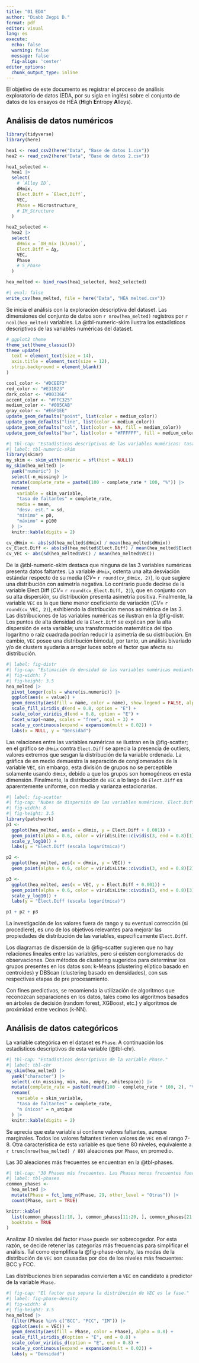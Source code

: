 ```yaml
---
title: "01 EDA"
author: "Diabb Zegpi D."
format: pdf
editor: visual
lang: es
execute: 
  echo: false
  warning: false
  message: false
  fig-align: 'center'
editor_options: 
  chunk_output_type: inline
---
```


El objetivo de este documento es registrar el proceso de análisis exploratorio de datos (EDA, por su sigla en inglés) sobre el conjunto de datos de los ensayos de HEA (**H**igh **E**ntropy **A**lloys).

## Análisis de datos numéricos

```r
library(tidyverse)
library(here)

hea1 <- read_csv2(here("Data", "Base de datos 1.csv")) 
hea2 <- read_csv2(here("Data", "Base de datos 2.csv"))

hea1_selected <- 
  hea1 |> 
  select(
    # `Alloy ID`, 
    dHmix, 
    Elect.Diff = `Elect,Diff`, 
    VEC, 
    Phase = Microstructure_ 
    # IM_Structure
  )  

hea2_selected <- 
  hea2 |> 
  select(
    dHmix = `ΔH_mix (kJ/mol)`, 
    Elect.Diff = Δχ, 
    VEC, 
    Phase
    # S_Phase
  )

hea_melted <- bind_rows(hea1_selected, hea2_selected)
```

```r
#| eval: false
write_csv(hea_melted, file = here("Data", "HEA melted.csv"))
```

Se inicia el análisis con la exploración descriptiva del dataset. Las dimensiones del conjunto de datos son `r nrow(hea_melted)` registros por `r ncol(hea_melted)` variables. La @tbl-numeric-skim ilustra los estadísticos descriptivos de las variables numéricas del dataset.

```r
# ggplot2 theme
theme_set(theme_classic())
theme_update(
  text = element_text(size = 14),
  axis.title = element_text(size = 12),
  strip.background = element_blank()
)

cool_color <- "#DCEEF3"
red_color <- "#E31B23"
dark_color <- "#003366"
accent_color <- "#FFC325"
medium_color <- "#005CAB"
gray_color <- "#E6F1EE"
update_geom_defaults("point", list(color = medium_color))
update_geom_defaults("line", list(color = medium_color))
update_geom_defaults("col", list(color = NA, fill = medium_color))
update_geom_defaults("bar", list(color = "#FFFFFF", fill = medium_color))
```

```r
#| tbl-cap: "Estadísticos descriptivos de las variables numéricas: tasa de valores faltantes; media aritmética; desviación estándar; mínimo; percentil 25; mediana (p50); percentil 75; máximo."
#| label: tbl-numeric-skim
library(skimr)
my_skim <- skim_with(numeric = sfl(hist = NULL))
my_skim(hea_melted) |> 
  yank("numeric") |> 
  select(-n_missing) |> 
  mutate(complete_rate = paste0(100 - complete_rate * 100, "%")) |> 
  rename(
    variable = skim_variable,
    "tasa de faltantes" = complete_rate, 
    media = mean, 
    "desv. est." = sd,
    "mínimo" = p0,
    "máximo" = p100
  ) |> 
  knitr::kable(digits = 2)

cv_dHmix <- abs(sd(hea_melted$dHmix) / mean(hea_melted$dHmix))
cv_Elect.Diff <- abs(sd(hea_melted$Elect.Diff) / mean(hea_melted$Elect.Diff))
cv_VEC <- abs(sd(hea_melted$VEC) / mean(hea_melted$VEC))
```

De la @tbl-numeric-skim destaca que ninguna de las 3 variables numéricas presenta datos faltantes. La variable `dHmix`, ostenta una alta desviación estándar respecto de su media ($CV=$ `r round(cv_dHmix, 2)`), lo que sugiere una distribución con asimetría negativa. Lo contrario puede decirse de la variable Elect.Diff ($CV=$ `r round(cv_Elect.Diff, 2)`), que en conjunto con su alta dispersión, su distribución presenta asimetría positiva. Finalmente, la variable `VEC` es la que tiene menor coeficiente de variación ($CV=$ `r round(cv_VEC, 2)`), exhibiendo la distribución menos asimétrica de las 3. Las distribuciones de las variables numéricas se ilustran en la @fig-distr. Los puntos de alta densidad de la `Elect.Diff` se explican por la alta dispersión de esta variable; una transformación matemática del tipo logaritmo o raíz cuadrada podrían reducir la asimetría de su distribución. En cambio, `VEC` posee una distribución bimodal, por tanto, un análisis bivariado y/o de clusters ayudaría a arrojar luces sobre el factor que afecta su distribución.

```r
#| label: fig-distr
#| fig-cap: "Estimación de densidad de las variables numéricas mediante kernel gaussiano."
#| fig-width: 7
#| fig-height: 3.5
hea_melted |>
  pivot_longer(cols = where(is.numeric)) |> 
  ggplot(aes(x = value)) +
  geom_density(aes(fill = name, color = name), show.legend = FALSE, alpha = 0.8) +
  scale_fill_viridis_d(end = 0.8, option = "E") +
  scale_color_viridis_d(end = 0.8, option = "E") +
  facet_wrap(~name, scales = "free", ncol = 3) +
  scale_y_continuous(expand = expansion(mult = 0.02)) +
  labs(x = NULL, y = "Densidad") 
```

Las relaciones entre las variables numéricas se ilustran en la @fig-scatter; en el gráfico se `dHmix` contra `Elect.Diff` se aprecia la presencia de outliers, valores extremos que sesgan la distribución de la variable ordenada. La gráfica de en medio demuestra la separación de conglomerados de la variable `VEC`, sin embargo, esta división de grupos no se perceptible solamente usando `dHmix`, debido a que los grupos son homogéneos en esta dimensión. Finalmente, la distribución de `VEC` a lo largo de `Elect.Diff` es aparentemente uniforme, con media y varianza estacionarias.

```r
#| label: fig-scatter
#| fig-cap: "Nubes de dispersión de las variables numéricas. Elect.Diff es transformada por la función logaritmo con desplazamiento de 0.001."
#| fig-width: 8
#| fig-height: 3.5
library(patchwork)
p1 <- 
  ggplot(hea_melted, aes(x = dHmix, y = Elect.Diff + 0.001)) + 
  geom_point(alpha = 0.6, color = viridisLite::cividis(3, end = 0.8)[1]) +
  scale_y_log10() +
  labs(y = "Elect.Diff (escala logarítmica)")

p2 <- 
  ggplot(hea_melted, aes(x = dHmix, y = VEC)) + 
  geom_point(alpha = 0.6, color = viridisLite::cividis(3, end = 0.8)[2])

p3 <- 
  ggplot(hea_melted, aes(x = VEC, y = Elect.Diff + 0.001)) + 
  geom_point(alpha = 0.6, color = viridisLite::cividis(3, end = 0.8)[3]) +
  scale_y_log10() +
  labs(y = "Elect.Diff (escala logarítmica)")

p1 + p2 + p3
```

La investigación de los valores fuera de rango y su eventual corrección (si procediere), es uno de los objetivos relevantes para mejorar las propiedades de distribución de las variables, específicamente `Elect.Diff`.

Los diagramas de dispersión de la @fig-scatter sugieren que no hay relaciones lineales entre las variables, pero sí existen conglomerados de observaciones. Dos métodos de clustering sugeridos para determinar los grupos presentes en los datos son: k-Means (clustering elíptico basado en centroides) y DBScan (clustering basado en densidades), con sus respectivas etapas de pre procesamiento.

Con fines predictivos, se recomienda la utilización de algoritmos que reconozcan separaciones en los datos, tales como los algoritmos basados en árboles de decisión (random forest, XGBoost, etc.) y algoritmos de proximidad entre vecinos (k-NN).

## Análisis de datos categóricos

La variable categórica en el dataset es `Phase`. A continuación los estadísticos descriptivos de esta variable (@tbl-chr).

```r
#| tbl-cap: "Estadísticos descriptivos de la variable Phase."
#| label: tbl-chr
my_skim(hea_melted) |> 
  yank("character") |> 
  select(-c(n_missing, min, max, empty, whitespace)) |> 
  mutate(complete_rate = paste0(round(100 - complete_rate * 100, 2), "%")) |> 
  rename(
    variable = skim_variable,
    "tasa de faltantes" = complete_rate,
    "n únicos" = n_unique
  ) |> 
  knitr::kable(digits = 2)
```

Se aprecia que esta variable sí contiene valores faltantes, aunque marginales. Todos los valores faltantes tienen valores de `VEC` en el rango 7-8. Otra característica de esta variable es que tiene 80 niveles, equivalente a `r trunc(nrow(hea_melted) / 80)` aleaciones por `Phase`, en promedio.

Las 30 aleaciones más frecuentes se encuentran en la @tbl-phases.

```r
#| tbl-cap: "30 Phases más frecuentes. Las Phases menos frecuentes fueron agrupadas en Otras; los valores faltantes se denotan NA."
#| label: tbl-phases
common_phases <- 
  hea_melted |> 
  mutate(Phase = fct_lump_n(Phase, 29, other_level = "Otras")) |>
  count(Phase, sort = TRUE)

knitr::kable(
  list(common_phases[1:10, ], common_phases[11:20, ], common_phases[21:30, ]),
  booktabs = TRUE
)
```

Analizar 80 niveles del factor `Phase` puede ser sobrecogedor. Por esta razón, se decide retener las categorías más frecuencias para simplificar el análisis. Tal como ejemplifica la @fig-phase-density, las modas de la distribución de `VEC` son causadas por dos de los niveles más frecuentes: BCC y FCC.

Las distribuciones bien separadas convierten a `VEC` en candidato a predictor de la variable `Phase.`

```r
#| fig-cap: "El factor que separa la distribución de VEC es la fase."
#| label: fig-phase-density
#| fig-width: 4
#| fig-height: 3.5
hea_melted |> 
  filter(Phase %in% c("BCC", "FCC", "IM")) |> 
  ggplot(aes(x = VEC)) + 
  geom_density(aes(fill = Phase, color = Phase), alpha = 0.8) +
  scale_fill_viridis_d(option = "E", end = 0.8) + 
  scale_color_viridis_d(option = "E", end = 0.8) +
  scale_y_continuous(expand = expansion(mult = 0.02)) +
  labs(y = "Densidad")
```
